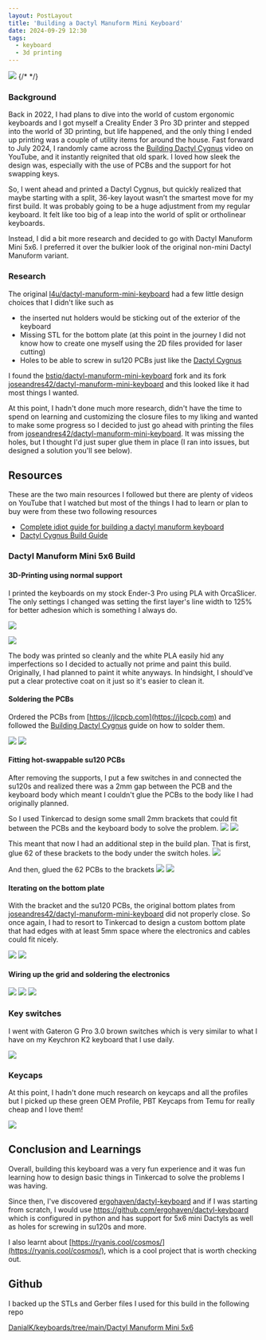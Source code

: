 ```yaml
---
layout: PostLayout
title: 'Building a Dactyl Manuform Mini Keyboard'
date: 2024-09-29 12:30
tags:
  - keyboard
  - 3d printing
---
```


![](/static/images/keyboards/dactyl_manuform_mini_5x6/dactyl_manuform_mini_5x6_2024.jpg)
{/* <!-- more --> */}

### Background

Back in 2022, I had plans to dive into the world of custom ergonomic keyboards and I got myself a Creality Ender 3 Pro 3D printer and
stepped into the world of 3D printing, but life happened, and the only thing I ended up printing was a couple of utility items for around the house.
Fast forward to July 2024, I randomly came across the [Building Dactyl Cygnus](https://www.youtube.com/watch?v=h_ex-oMVOrI) video on YouTube, and it instantly reignited that old spark.
I loved how sleek the design was, especially with the use of PCBs and the support for hot swapping keys.

So, I went ahead and printed a Dactyl Cygnus, but quickly realized that maybe starting with a split, 36-key layout wasn’t the smartest move for my first build.
It was probably going to be a huge adjustment from my regular keyboard. It felt like too big of a leap into the world of split or ortholinear keyboards.

Instead, I did a bit more research and decided to go with Dactyl Manuform Mini 5x6. I preferred it over the bulkier look of the original non-mini Dactyl Manuform variant.

### Research

The original [l4u/dactyl-manuform-mini-keyboard](https://github.com/l4u/dactyl-manuform-mini-keyboard) had a few little design choices that I didn't like such as

- the inserted nut holders would be sticking out of the exterior of the keyboard
- Missing STL for the bottom plate (at this point in the journey I did not know how to create one myself using the 2D files provided for laser cutting)
- Holes to be able to screw in su120 PCBs just like the [Dactyl Cygnus](https://github.com/juhakaup/keyboards/tree/main/Cygnus%20v1.0#single-switch-pcbs)

I found the [bstiq/dactyl-manuform-mini-keyboard](https://github.com/bstiq/dactyl-manuform-mini-keyboard/) fork and its fork [joseandres42/dactyl-manuform-mini-keyboard](https://github.com/joseandres42/dactyl-manuform-mini-keyboard) and this looked like it had
most things I wanted.

At this point, I hadn't done much more research, didn't have the time to spend on learning and customizing the closure files to my liking and wanted to make some progress so I decided to just go
ahead with printing the files from [joseandres42/dactyl-manuform-mini-keyboard](https://github.com/joseandres42/dactyl-manuform-mini-keyboard).
It was missing the holes, but I thought I'd just super glue them in place (I ran into issues, but designed a solution you'll see below).

## Resources

These are the two main resources I followed but there are plenty of videos on YouTube that I watched but most of the things I had to learn or plan to buy were from these two following resources

- [Complete idiot guide for building a dactyl manuform keyboard](https://medium.com/swlh/complete-idiot-guide-for-building-a-dactyl-manuform-keyboard-53454845b065)
- [Dactyl Cygnus Build Guide](https://github.com/juhakaup/keyboards/tree/main/Cygnus%20v1.0)

### Dactyl Manuform Mini 5x6 Build

#### 3D-Printing using normal support

I printed the keyboards on my stock Ender-3 Pro using PLA with OrcaSlicer.
The only settings I changed was setting the first layer's line width to 125% for better adhesion which is something I always do.

![](/static/images/keyboards/dactyl_manuform_mini_5x6/20240723_095301.jpg)

![](/static/images/keyboards/dactyl_manuform_mini_5x6/20240723_125521.jpg)

The body was printed so cleanly and the white PLA easily hid any imperfections so I decided to actually not prime and paint this build.
Originally, I had planned to paint it white anyways.
In hindsight, I should've put a clear protective coat on it just so it's easier to clean it.

#### Soldering the PCBs

Ordered the PCBs from [https://jlcpcb.com](https://jlcpcb.com) and followed the [Building Dactyl Cygnus](https://www.youtube.com/watch?v=h_ex-oMVOrI) guide on how to solder them.

![](/static/images/keyboards/dactyl_manuform_mini_5x6/20240801_212904.jpg)
![](/static/images/keyboards/dactyl_manuform_mini_5x6/20240801_230801.jpg)

#### Fitting hot-swappable su120 PCBs

After removing the supports, I put a few switches in and connected the su120s and realized there was a 2mm gap between the PCB and the keyboard body
which meant I couldn't glue the PCBs to the body like I had originally planned.

So I used Tinkercad to design some small 2mm brackets that could fit between the PCBs and the keyboard body to solve the problem.
![](/static/images/keyboards/dactyl_manuform_mini_5x6/20240725_215318.jpg)
![](/static/images/keyboards/dactyl_manuform_mini_5x6/20240725_193431.jpg)

This meant that now I had an additional step in the build plan. That is first, glue 62 of these brackets to the body under the switch holes.
![](/static/images/keyboards/dactyl_manuform_mini_5x6/20240803_180940.jpg)

And then, glued the 62 PCBs to the brackets
![](/static/images/keyboards/dactyl_manuform_mini_5x6/20240804_082628.jpg)
![](/static/images/keyboards/dactyl_manuform_mini_5x6/20240804_083636.jpg)

#### Iterating on the bottom plate

With the bracket and the su120 PCBs, the original bottom plates from [joseandres42/dactyl-manuform-mini-keyboard](https://github.com/joseandres42/dactyl-manuform-mini-keyboard) did not properly close.
So once again, I had to resort to Tinkercad to design a custom bottom plate that had edges with at least 5mm space where the electronics and cables could fit nicely.

![](/static/images/keyboards/dactyl_manuform_mini_5x6/20240725_110657.jpg)
![](/static/images/keyboards/dactyl_manuform_mini_5x6/20240725_110711.jpg)

#### Wiring up the grid and soldering the electronics

![](/static/images/keyboards/dactyl_manuform_mini_5x6/20240804_193147.jpg)
![](/static/images/keyboards/dactyl_manuform_mini_5x6/20240807_211736.jpg)
![](/static/images/keyboards/dactyl_manuform_mini_5x6/20240928_183027.jpg)

### Key switches

I went with Gateron G Pro 3.0 brown switches which is very similar to what I have on my Keychron K2 keyboard that I use daily.

![](/static/images/keyboards/dactyl_manuform_mini_5x6/20240804_082608.jpg)

### Keycaps

At this point, I hadn't done much research on keycaps and all the profiles but I picked up these green OEM Profile, PBT Keycaps from Temu for really cheap and I love them!

![](/static/images/keyboards/dactyl_manuform_mini_5x6/20240812_133812.jpg)

## Conclusion and Learnings

Overall, building this keyboard was a very fun experience and it was fun learning how to design basic things in Tinkercad to solve the problems I was having.

Since then, I've discovered [ergohaven/dactyl-keyboard](https://github.com/ergohaven/dactyl-keyboard) and if I was starting from scratch, I would use https://github.com/ergohaven/dactyl-keyboard which is configured in python and has support for 5x6 mini Dactyls as well as holes for screwing in su120s and more.

I also learnt about [https://ryanis.cool/cosmos/](https://ryanis.cool/cosmos/), which is a cool project that is worth checking out.

## Github

I backed up the STLs and Gerber files I used for this build in the following repo

[DanialK/keyboards/tree/main/Dactyl Manuform Mini 5x6](https://github.com/DanialK/keyboards/tree/main/Dactyl%20Manuform%20Mini%205x6)
